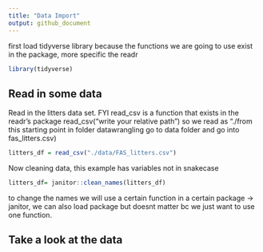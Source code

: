 ```yaml
---
title: "Data Import"
output: github_document
---
```



first load tidyverse library because the functions we are going to use exist in the package, more specific the readr


```r

library(tidyverse)

```


## Read in some data

Read in the litters data set. FYI read_csv is a function that exists in the readr's package
read_csv("write your relative path") so we read as "./from this starting point in folder datawrangling go to data folder and go into fas_litters.csv)

```r

litters_df = read_csv("./data/FAS_litters.csv")

```

Now cleaning data, this example has variables not in snakecase 
```r
litters_df= janitor::clean_names(litters_df)
```

to change the names we will use a certain function in a certain package -> janitor, we can also load package but doesnt matter bc we just want to use one function. 

## Take a look at the data 






